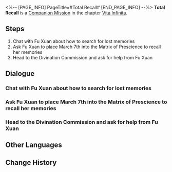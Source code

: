 <%-- [PAGE_INFO]
PageTitle=#Total Recall#
[END_PAGE_INFO] --%>
{{Stub|Dialogue, characters, and location(s)}}
{{Mission Infobox
|id            = 2020501
|title         = 
|image         = Mission Total Recall.png
|type          = Companion
|event_name    = 
|chapter       = Vita Infinita (Companion Mission Chapter)
|requirements  = [[Trailblaze Mission]] ''[[Obsequies Performed, A Long Road Ahead]]'' completed
|summary       = Despite her thrilling adventure in the memory palace, March 7th was unable to recover her lost memories.
Nevertheless, the experience itself becomes a new memory for her.
|characters    = <!--characters that appear in this mission-->
|startLocation = <!--location as it intially appears on the mission screen-->
|world         = <!--i.e. Penacony-->
|area          = <!--i.e. A Child's Dream-->
|prev          = 
|next          = 
|exp           = 450
|credits       = 90000
|stellarJade   = 
|other         = {{Card List|Traveler's Guide*8;Lost Crystal*8;Oath of Steel*6|delim=;}}
}}
'''Total Recall''' is a [[Companion Mission]] in the chapter [[Vita Infinita (Companion Mission Chapter)|Vita Infinita]].

==Steps==
# Chat with Fu Xuan about how to search for lost memories
# Ask Fu Xuan to place March 7th into the Matrix of Prescience to recall her memories
# Head to the Divination Commission and ask for help from Fu Xuan

<!--
==Gameplay Notes==

--><!--
==Trial Character==

-->
==Dialogue==
{{Stub Dialogue}}
{{Dialogue Start}}
:{{tx}}
{{Dialogue End}}

===Chat with Fu Xuan about how to search for lost memories===
{{Mission Description|type=companion|location=<!--to be added-->|update|Fu Xuan is not opposed to the request to use the Matrix of Prescience Ultima to deduce the past. Seems like this isn't her first time helping someone with something like this.<br />As long as enough data is provided to support its calculations, deducing the past is the same as predicting the future for the Matrix of Prescience.}}
{{Dialogue Start}}
:{{tx}}
{{Dialogue End}}

===Ask Fu Xuan to place March 7th into the Matrix of Prescience to recall her memories===
{{Mission Description|type=companion|location=<!--to be added-->|update|The preparations are complete. All that is left is for March 7th to connect with the Matrix of Prescience Ultima. Then, you will be able to use the Matrix of Prescience's outstanding calculation capacity to explore her past.<br />March 7th seems to be a little anxious, and you are rather worried, too. However, you are unable to go with her on this journey. You have to put your faith in Fu Xuan's skills...}}
{{Dialogue Start}}
:{{tx}}
{{Dialogue End}}

===Head to the Divination Commission and ask for help from Fu Xuan===
{{Mission Description|type=companion|location=<!--to be added-->|update|After witnessing the wonders of the Matrix of Prescience Ultima, March 7th couldn't get the idea of using it to re-discover her past out of her head. She decides to ask for the master diviner's help with fulfilling this wish of hers.}}
{{Dialogue Start}}
:{{tx}}
{{Dialogue End}}

==Other Languages==
{{Other Languages
|en   = Total Recall
|zhs  = 全面回忆
|zht  = 全面回憶
|ja   = 全て追憶
|ko   = 전반적 회상
|es   = Podemos recordarlo por usted
|fr   = Total Recall
|ru   = Вспомнить всё
|th   = หวนย้อนความทรงจำ
|vi   = Hồi Ức Toàn Diện
|de   = Lückenlose Erinnerung
|id   = Mengenang Penuh
|pt   = A Vingadora do Futuro
}}

==Change History==
{{Change History|1.3}}
